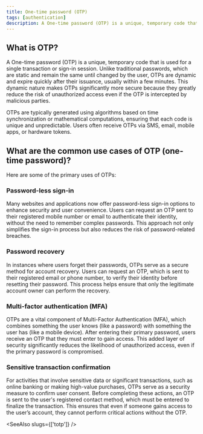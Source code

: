 ```yaml
---
title: One-time password (OTP)
tags: [authentication]
description: A One-time password (OTP) is a unique, temporary code that is used for a single transaction or sign-in session.
---
```


## What is OTP?

A One-time password (OTP) is a unique, temporary code that is used for a single transaction or sign-in session. Unlike traditional passwords, which are static and remain the same until changed by the user, OTPs are dynamic and expire quickly after their issuance, usually within a few minutes. This dynamic nature makes OTPs significantly more secure because they greatly reduce the risk of unauthorized access even if the OTP is intercepted by malicious parties.

OTPs are typically generated using algorithms based on time synchronization or mathematical computations, ensuring that each code is unique and unpredictable. Users often receive OTPs via SMS, email, mobile apps, or hardware tokens.

## What are the common use cases of OTP (one-time password)?

Here are some of the primary uses of OTPs:

### Password-less sign-in

Many websites and applications now offer password-less sign-in options to enhance security and user convenience. Users can request an OTP sent to their registered mobile number or email to authenticate their identity, without the need to remember complex passwords. This approach not only simplifies the sign-in process but also reduces the risk of password-related breaches.

### Password recovery

In instances where users forget their passwords, OTPs serve as a secure method for account recovery. Users can request an OTP, which is sent to their registered email or phone number, to verify their identity before resetting their password. This process helps ensure that only the legitimate account owner can perform the recovery.

### Multi-factor authentication (MFA)

OTPs are a vital component of Multi-Factor Authentication (MFA), which combines something the user knows (like a password) with something the user has (like a mobile device). After entering their primary password, users receive an OTP that they must enter to gain access. This added layer of security significantly reduces the likelihood of unauthorized access, even if the primary password is compromised.

### Sensitive transaction confirmation

For activities that involve sensitive data or significant transactions, such as online banking or making high-value purchases, OTPs serve as a security measure to confirm user consent. Before completing these actions, an OTP is sent to the user's registered contact method, which must be entered to finalize the transaction. This ensures that even if someone gains access to the user’s account, they cannot perform critical actions without the OTP.

<SeeAlso slugs={['totp']} />
